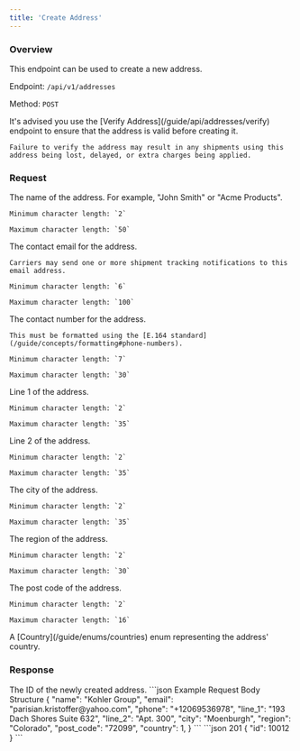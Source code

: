 ```yaml
---
title: 'Create Address'
---
```


### Overview

This endpoint can be used to create a new address.

Endpoint: `/api/v1/addresses`

Method: `POST`

<Warning>
    It's advised you use the [Verify Address](/guide/api/addresses/verify) endpoint to ensure that the address is valid before creating it.

    Failure to verify the address may result in any shipments using this address being lost, delayed, or extra charges being applied.
</Warning>

### Request

<ResponseField name="name" type="string" required>
    The name of the address. For example, "John Smith" or "Acme Products".

    Minimum character length: `2`

    Maximum character length: `50`
</ResponseField>

<ResponseField name="email" type="string" required>
    The contact email for the address.

    Carriers may send one or more shipment tracking notifications to this email address.

    Minimum character length: `6`

    Maximum character length: `100`
</ResponseField>

<ResponseField name="phone" type="string" required>
    The contact number for the address.

    This must be formatted using the [E.164 standard](/guide/concepts/formatting#phone-numbers).

    Minimum character length: `7`

    Maximum character length: `30`
</ResponseField>

<ResponseField name="line_1" type="string" required>
    Line 1 of the address.

    Minimum character length: `2`

    Maximum character length: `35`
</ResponseField>

<ResponseField name="line_2" type="string">
    Line 2 of the address.

    Minimum character length: `2`

    Maximum character length: `35`
</ResponseField>

<ResponseField name="city" type="string" required>
    The city of the address.

    Minimum character length: `2`

    Maximum character length: `35`
</ResponseField>

<ResponseField name="region" type="string" required>
    The region of the address.

    Minimum character length: `2`

    Maximum character length: `30`
</ResponseField>

<ResponseField name="post_code" type="string" required>
    The post code of the address.

    Minimum character length: `2`

    Maximum character length: `16`
</ResponseField>

<ResponseField name="country" type="integer" required>
    A [Country](/guide/enums/countries) enum representing the address' country.
</ResponseField>

### Response

<ResponseField name="id" type="integer" required>
    The ID of the newly created address.
</ResponseField>

<RequestExample>
    ```json Example Request Body Structure
    {
        "name": "Kohler Group",
        "email": "parisian.kristoffer@yahoo.com",
        "phone": "+12069536978",
        "line_1": "193 Dach Shores Suite 632",
        "line_2": "Apt. 300",
        "city": "Moenburgh",
        "region": "Colorado",
        "post_code": "72099",
        "country": 1,
    }
    ```
</RequestExample>

<ResponseExample>
    ```json 201
    {
        "id": 10012
    }
    ```
</ResponseExample>